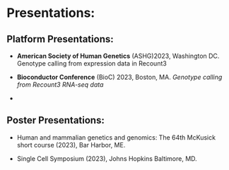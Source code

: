 # Presentations:

## Platform Presentations:

-   **American Society of Human Genetics** (ASHG)2023, Washington DC. Genotype calling from expression data in Recount3

-   **Bioconductor Conference** (BioC) 2023, Boston, MA. *Genotype calling from Recount3 RNA-seq data*

-   

## Poster Presentations:

-   Human and mammalian genetics and genomics: The 64th McKusick short course (2023), Bar Harbor, ME.

-   Single Cell Symposium (2023), Johns Hopkins Baltimore, MD.
